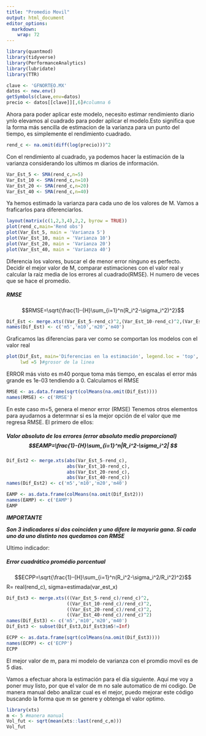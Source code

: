 ```yaml
---
title: "Promedio Movil"
output: html_document
editor_options: 
  markdown: 
    wrap: 72
---
```


```r
library(quantmod)
library(tidyverse)
library(PerformanceAnalytics)
library(lubridate)
library(TTR)
```

```r
clave <- 'GFNORTEO.MX'
datos <- new.env()
getSymbols(clave,env=datos)
precio <- datos[[clave]][,6]#columna 6
```

Ahora para poder aplicar este modelo, necesito estimar rendimiento
diario ynlo elevamos al cuadrado para poder aplicar el modelo.Esto
significa que la forma más sencilla de estimacion de la varianza para un
punto del tiempo, es simplemente el rendimiento cuadrado.

```r
rend_c <- na.omit(diff(log(precio)))^2
```

Con el rendimiento al cuadrado, ya podemos hacer la estimación de la
varianza considerando los ultimos m diarios de información.

```r
Var_Est_5 <- SMA(rend_c,n=5)
Var_Est_10 <- SMA(rend_c,n=10)
Var_Est_20 <- SMA(rend_c,n=20)
Var_Est_40 <- SMA(rend_c,n=40)
```

Ya hemos estimado la varianza para cada uno de los valores de M. Vamos a
fraficarlos para diferenciarlos.

```r
layout(matrix(c(1,2,3,4),2,2, byrow = TRUE))
plot(rend_c,main='Rend obs')
plot(Var_Est_5, main = 'Varianza 5')
plot(Var_Est_10, main = 'Varianza 10')
plot(Var_Est_20, main = 'Varianza 20')
plot(Var_Est_40, main = 'Varianza 40')
```

Diferencia los valores, buscar el de menor error ninguno es perfecto.
Decidir el mejor valor de M, comparar estimaciones con el valor real y
calcular la raiz media de los errores al cuadrado(RMSE). H numero de
veces que se hace el promedio.

##### RMSE

$$RMSE=\sqrt{\frac{1}-{H}\sum_{i=1}^n(R_i^2-\sigma_i^2)^2}$$

```r
Dif_Est <- merge.xts((Var_Est_5-rend_c)^2,(Var_Est_10-rend_c)^2,(Var_Est_20-rend_c)^2,(Var_Est_40-rend_c)^2)
names(Dif_Est) <- c('m5','m10','m20','m40')
```

Graficamos las diferencias para ver como se comportan los modelos con el
valor real

```r
plot(Dif_Est, main='Diferencias en la estimación', legend.loc = 'top',
     lwd =5 )#grosor de la linea
```

ERROR más visto es m40 porque toma más tiempo, en escalas el error más
grande es 1e-03 tendiendo a 0. Calculamos el RMSE

```r
RMSE <- as.data.frame(sqrt(colMeans(na.omit(Dif_Est))))
names(RMSE) <- c('RMSE')
```

En este caso m=5, genera el menor error (RMSE) Tenemos otros elementos
para ayudarnos a determnar si es la mejor opción de el valor que me
regresa RMSE. El primero de ellos:

#####  Valor absoluto de los errores (error absoluto medio proporcional) $$EAMP=\frac{1}-{H}\sum_{i=1}^n|R_i^2-\sigma_i^2| $$

```r
Dif_Est2 <- merge.xts(abs(Var_Est_5-rend_c),
                      abs(Var_Est_10-rend_c),
                      abs(Var_Est_20-rend_c),
                      abs(Var_Est_40-rend_c))
names(Dif_Est2) <- c('m5','m10','m20','m40')
```

```r
EAMP <- as.data.frame(colMeans(na.omit(Dif_Est2)))
names(EAMP) <- c('EAMP')
EAMP
```

***IMPORTANTE***

***Son 3 indicadores si dos coinciden y uno difere la mayoria gana. Si
cada uno da uno distinto nos quedamos con RMSE***

Ultimo indicador:

##### Error cuadrático promédio porcentual 
$$ECPP=\sqrt{\frac{1}-{H}\sum_{i=1}^n(R_i^2-\sigma_i^2/R_i^2)^2}$$
R= real(rend_c), sigma=estimada(var_est_x)
```r
Dif_Est3 <- merge.xts(((Var_Est_5-rend_c)/rend_c)^2,
                      ((Var_Est_10-rend_c)/rend_c)^2,
                      ((Var_Est_20-rend_c)/rend_c)^2,
                      ((Var_Est_40-rend_c)/rend_c)^2)
names(Dif_Est3) <- c('m5','m10','m20','m40')
Dif_Est3 <- subset(Dif_Est3,Dif_Est3$m5!=Inf)
```

```r
ECPP <- as.data.frame(sqrt(colMeans(na.omit(Dif_Est3))))
names(ECPP) <- c('ECPP')
ECPP
```
El mejor valor de m, para mi modelo de varianza con el promdio movil es de 5 dias.

Vamos a efectuar ahora la estimación para el día siguiente.
Aquí me voy a poner muy listo, por que el valor de m no sale automatico de mi codigo. De manera manual debo analizar cual es el mejor, puedo mejorar este código buscando la forma que m se genere y obtenga el valor optimo.

```r
library(xts)
m <- 5 #manera manual
Vol_fut <- sqrt(mean(xts::last(rend_c,m)))
Vol_fut
```

